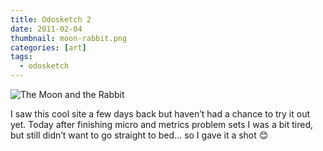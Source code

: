 ```yaml
---
title: Odosketch 2
date: 2011-02-04
thumbnail: moon-rabbit.png
categories: [art]
tags:
  - odosketch
---
```


![The Moon and the Rabbit](./moon-rabbit.png)

I saw this cool site a few days back but haven’t had a chance to try it out yet. Today after finishing micro and metrics problem sets I was a bit tired, but still didn’t want to go straight to bed… so I gave it a shot 😊
